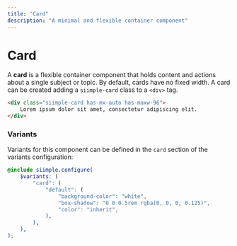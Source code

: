 ```yaml
---
title: "Card"
description: "A minimal and flexible container component"
--- 
```


# Card

A **card** is a flexible container component that holds content and actions about a single subject or topic. By default, cards have no fixed width. A card can be created adding a `siimple-card` class to a `<div>` tag.


```html live=true
<div class="siimple-card has-mx-auto has-maxw-96">
    Lorem ipsum dolor sit amet, consectetur adipiscing elit. 
</div>
```

### Variants

Variants for this component can be defined in the `card` section of the variants configuration:

```scss
@include siimple.configure(
    $variants: (
        "card": (
            "default": (
                "background-color": "white",
                "box-shadow": "0 0 0.5rem rgba(0, 0, 0, 0.125)",
                "color": "inherit",
            ),
        ),
    ),
);
```
